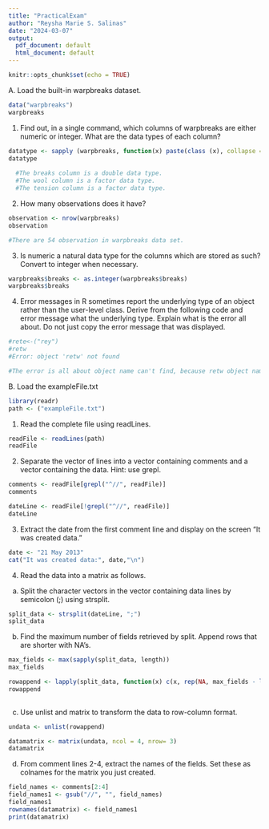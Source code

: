```yaml
---
title: "PracticalExam"
author: "Reysha Marie S. Salinas"
date: "2024-03-07"
output:
  pdf_document: default
  html_document: default
---
```


```r
knitr::opts_chunk$set(echo = TRUE)
```


A. Load the built-in warpbreaks dataset.
```r
data("warpbreaks") 
warpbreaks
```

1. Find out, in a single command, which columns of warpbreaks are either numeric or
integer. What are the data types of each column?
```r
datatype <- sapply (warpbreaks, function(x) paste(class (x), collapse = "/"))
datatype
  
  #The breaks column is a double data type. 
  #The wool column is a factor data type. 
  #The tension column is a factor data type.
```

2. How many observations does it have?
```r
observation <- nrow(warpbreaks)
observation

#There are 54 observation in warpbreaks data set.
```

3. Is numeric a natural data type for the columns which are stored as such? Convert to
integer when necessary.
```r
warpbreaks$breaks <- as.integer(warpbreaks$breaks)
warpbreaks$breaks


```

4. Error messages in R sometimes report the underlying type of an object rather than the
user-level class. Derive from the following code and error message what the
underlying type. Explain what is the error all about. Do not just copy the error
message that was displayed.
```r

#rete<-("rey")
#retw
#Error: object 'retw' not found

#The error is all about object name can't find, because retw object name is not use.
```


B. Load the exampleFile.txt
```r
library(readr)
path <- ("exampleFile.txt")
```

1. Read the complete file using readLines.
```r
readFile <- readLines(path)
readFile
```

2. Separate the vector of lines into a vector containing comments and a vector
containing the data. Hint: use grepl.
```r
comments <- readFile[grepl("^//", readFile)]
comments

dateLine <- readFile[!grepl("^//", readFile)]
dateLine
```

3. Extract the date from the first comment line and display on the screen “It was created
data.”
```r
date <- "21 May 2013" 
cat("It was created data:", date,"\n")
```

4. Read the data into a matrix as follows.
a. Split the character vectors in the vector containing data lines by semicolon (;)
using strsplit.
```r
split_data <- strsplit(dateLine, ";")
split_data
```

b. Find the maximum number of fields retrieved by split. Append rows that are
shorter with NA's.
```r
max_fields <- max(sapply(split_data, length))
max_fields 

rowappend <- lapply(split_data, function(x) c(x, rep(NA, max_fields - length(x)))) 
rowappend
          
```

c. Use unlist and matrix to transform the data to row-column format.
```r
undata <- unlist(rowappend) 

datamatrix <- matrix(undata, ncol = 4, nrow= 3)
datamatrix
```

d. From comment lines 2-4, extract the names of the fields. Set these as
colnames for the matrix you just created.
```r
field_names <- comments[2:4]
field_names1 <- gsub("//", "", field_names) 
field_names1
rownames(datamatrix) <- field_names1
print(datamatrix)
```
